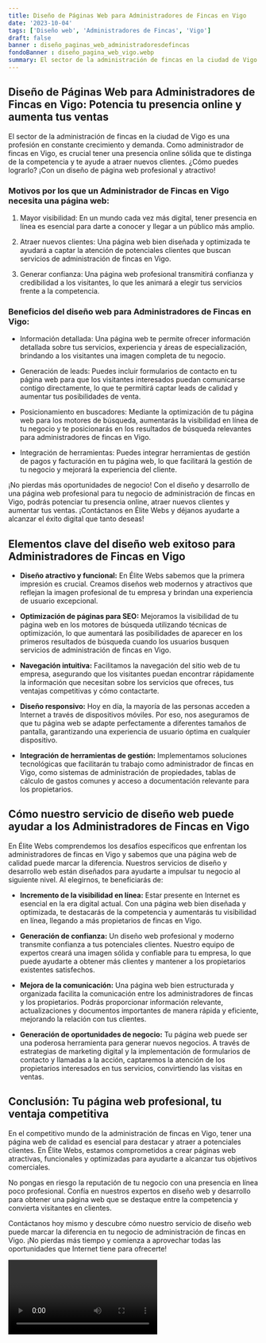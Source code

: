 ```yaml
---
title: Diseño de Páginas Web para Administradores de Fincas en Vigo
date: '2023-10-04'
tags: ['Diseño web', 'Administradores de Fincas', 'Vigo']
draft: false
banner : diseño_paginas_web_administradoresdefincas
fondoBanner : diseño_pagina_web_vigo.webp
summary: El sector de la administración de fincas en la ciudad de Vigo es una profesión en constante crecimiento y demanda. Como administrador de fincas en Vigo, es crucial tener una presencia online sólida que te distinga de la competencia y te ayude a atraer nuevos clientes. ¿Cómo puedes lograrlo? ¡Con un diseño de página web profesional y atractivo!
---
```


## Diseño de Páginas Web para Administradores de Fincas en Vigo: Potencia tu presencia online y aumenta tus ventas

El sector de la administración de fincas en la ciudad de Vigo es una profesión en constante crecimiento y demanda. Como administrador de fincas en Vigo, es crucial tener una presencia online sólida que te distinga de la competencia y te ayude a atraer nuevos clientes. ¿Cómo puedes lograrlo? ¡Con un diseño de página web profesional y atractivo!

### Motivos por los que un Administrador de Fincas en Vigo necesita una página web:

1. Mayor visibilidad: En un mundo cada vez más digital, tener presencia en línea es esencial para darte a conocer y llegar a un público más amplio.

2. Atraer nuevos clientes: Una página web bien diseñada y optimizada te ayudará a captar la atención de potenciales clientes que buscan servicios de administración de fincas en Vigo.

3. Generar confianza: Una página web profesional transmitirá confianza y credibilidad a los visitantes, lo que les animará a elegir tus servicios frente a la competencia.

### Beneficios del diseño web para Administradores de Fincas en Vigo:

- Información detallada: Una página web te permite ofrecer información detallada sobre tus servicios, experiencia y áreas de especialización, brindando a los visitantes una imagen completa de tu negocio.

- Generación de leads: Puedes incluir formularios de contacto en tu página web para que los visitantes interesados puedan comunicarse contigo directamente, lo que te permitirá captar leads de calidad y aumentar tus posibilidades de venta.

- Posicionamiento en buscadores: Mediante la optimización de tu página web para los motores de búsqueda, aumentarás la visibilidad en línea de tu negocio y te posicionarás en los resultados de búsqueda relevantes para administradores de fincas en Vigo.

- Integración de herramientas: Puedes integrar herramientas de gestión de pagos y facturación en tu página web, lo que facilitará la gestión de tu negocio y mejorará la experiencia del cliente.

¡No pierdas más oportunidades de negocio! Con el diseño y desarrollo de una página web profesional para tu negocio de administración de fincas en Vigo, podrás potenciar tu presencia online, atraer nuevos clientes y aumentar tus ventas. ¡Contáctanos en Élite Webs y déjanos ayudarte a alcanzar el éxito digital que tanto deseas!

<GifSeo />

<Cta />

## Elementos clave del diseño web exitoso para Administradores de Fincas en Vigo

- **Diseño atractivo y funcional:** En Élite Webs sabemos que la primera impresión es crucial. Creamos diseños web modernos y atractivos que reflejan la imagen profesional de tu empresa y brindan una experiencia de usuario excepcional.

- **Optimización de páginas para SEO:** Mejoramos la visibilidad de tu página web en los motores de búsqueda utilizando técnicas de optimización, lo que aumentará las posibilidades de aparecer en los primeros resultados de búsqueda cuando los usuarios busquen servicios de administración de fincas en Vigo.

- **Navegación intuitiva:** Facilitamos la navegación del sitio web de tu empresa, asegurando que los visitantes puedan encontrar rápidamente la información que necesitan sobre los servicios que ofreces, tus ventajas competitivas y cómo contactarte.

- **Diseño responsivo:** Hoy en día, la mayoría de las personas acceden a Internet a través de dispositivos móviles. Por eso, nos aseguramos de que tu página web se adapte perfectamente a diferentes tamaños de pantalla, garantizando una experiencia de usuario óptima en cualquier dispositivo.

- **Integración de herramientas de gestión:** Implementamos soluciones tecnológicas que facilitarán tu trabajo como administrador de fincas en Vigo, como sistemas de administración de propiedades, tablas de cálculo de gastos comunes y acceso a documentación relevante para los propietarios.

## Cómo nuestro servicio de diseño web puede ayudar a los Administradores de Fincas en Vigo

En Élite Webs comprendemos los desafíos específicos que enfrentan los administradores de fincas en Vigo y sabemos que una página web de calidad puede marcar la diferencia. Nuestros servicios de diseño y desarrollo web están diseñados para ayudarte a impulsar tu negocio al siguiente nivel. Al elegirnos, te beneficiarás de:

- **Incremento de la visibilidad en línea:** Estar presente en Internet es esencial en la era digital actual. Con una página web bien diseñada y optimizada, te destacarás de la competencia y aumentarás tu visibilidad en línea, llegando a más propietarios de fincas en Vigo.

- **Generación de confianza:** Un diseño web profesional y moderno transmite confianza a tus potenciales clientes. Nuestro equipo de expertos creará una imagen sólida y confiable para tu empresa, lo que puede ayudarte a obtener más clientes y mantener a los propietarios existentes satisfechos.

- **Mejora de la comunicación:** Una página web bien estructurada y organizada facilita la comunicación entre los administradores de fincas y los propietarios. Podrás proporcionar información relevante, actualizaciones y documentos importantes de manera rápida y eficiente, mejorando la relación con tus clientes.

- **Generación de oportunidades de negocio:** Tu página web puede ser una poderosa herramienta para generar nuevos negocios. A través de estrategias de marketing digital y la implementación de formularios de contacto y llamadas a la acción, captaremos la atención de los propietarios interesados en tus servicios, convirtiendo las visitas en ventas.

## Conclusión: Tu página web profesional, tu ventaja competitiva

En el competitivo mundo de la administración de fincas en Vigo, tener una página web de calidad es esencial para destacar y atraer a potenciales clientes. En Élite Webs, estamos comprometidos a crear páginas web atractivas, funcionales y optimizadas para ayudarte a alcanzar tus objetivos comerciales.

No pongas en riesgo la reputación de tu negocio con una presencia en línea poco profesional. Confía en nuestros expertos en diseño web y desarrollo para obtener una página web que se destaque entre la competencia y convierta visitantes en clientes.

Contáctanos hoy mismo y descubre cómo nuestro servicio de diseño web puede marcar la diferencia en tu negocio de administración de fincas en Vigo. ¡No pierdas más tiempo y comienza a aprovechar todas las oportunidades que Internet tiene para ofrecerte!

<Video />

<CtaBot job='Administradores de Fincas' city='Vigo'/>

<Gmaps query='Vigo+españa+maps' />